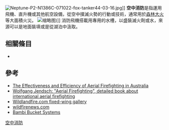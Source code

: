[[File:Neptune-P2-N1386C-071022-fox-tanker44-03-16.jpg|thumb]]]]
'''空中消防'''是指運用飛機、直升機或其他航空設備，從空中撲滅火勢的行動或技術，通常用於[[森林大火|森林大火]]等大面積火災。
[[File:Chinese_Shuihong_5_amphibious_aircraft.jpg|缩略图]])]]
消防飛機搭載用專用的水槽，以盛裝滅火劑或水，來源可以是地面裝填或是從湖泊中汲取。

==相關條目==
*{{Link-en|警用航空|Police aviation}}
==參考==
{{commons|Aerial firefighting}}
*[http://www.bushfirecrc.com/research/downloads/Aerial-Suppression-Report-Final-web.pdf The Effectiveness and Efficiency of Aerial Firefighting in Australia] {{Wayback|url=http://www.bushfirecrc.com/research/downloads/Aerial-Suppression-Report-Final-web.pdf |date=20210224142620 }}
*[http://www.feuerwehrpresse.de/aerial_firefighting.html Wolfgang Jendsch: "Aerial Firefighting", detailed book about international aerial firefighting]{{dead link|date=2018年4月 |bot=InternetArchiveBot |fix-attempted=yes }}
*[https://web.archive.org/web/20041011114015/http://www.wildlandfire.com/pics/air/air.htm Wildlandfire.com fixed-wing gallery]
*[http://wildfirenews.com/ wildfirenews.com] {{Wayback|url=http://wildfirenews.com/ |date=20210304002136 }}
*[http://www.sei-ind.com/ Bambi Bucket Systems] {{Wayback|url=http://www.sei-ind.com/ |date=20210506214719 }}
{{模板:消防}}
[[Category:空中消防|]]